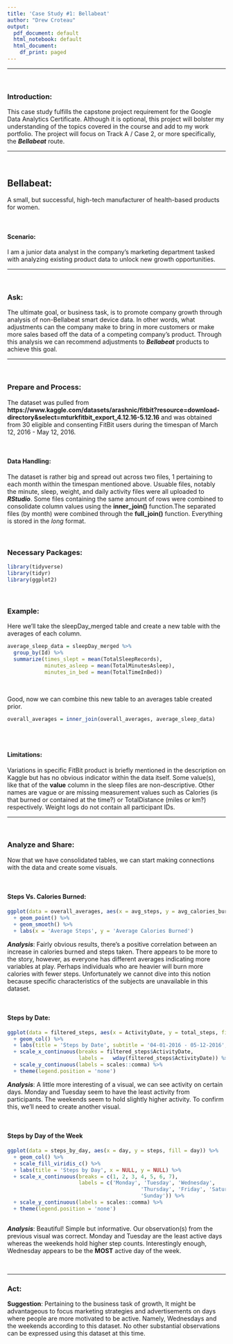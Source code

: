 ```yaml
---
title: 'Case Study #1: Bellabeat'
author: "Drew Croteau"
output:
  pdf_document: default
  html_notebook: default
  html_document:
    df_print: paged
---
```


***
<br>

### Introduction:
This case study fulfills the capstone project requirement for the Google Data Analytics Certificate. Although it is optional, this project will bolster my understanding of the topics covered in the course and add to my work portfolio. The project will focus on Track A / Case 2, or more specifically, the ***Bellabeat*** route.

***
<br>

## Bellabeat:
A small, but successful, high-tech manufacturer of health-based products for women.

<br>

#### Scenario:
I am a junior data analyst in the company's marketing department tasked with analyzing existing product data to unlock new growth opportunities.

***
<br>

### Ask:
The ultimate goal, or business task, is to promote company growth through analysis of non-Bellabeat smart device data. In other words, what adjustments can the company make to bring in more customers or make more sales based off the data of a competing company's product. Through this analysis we can recommend adjustments to ***Bellabeat*** products to achieve this goal.

***
<br>

### Prepare and Process:
The dataset was pulled from **https://www.kaggle.com/datasets/arashnic/fitbit?resource=download-directory&select=mturkfitbit_export_4.12.16-5.12.16** and was obtained from 30 eligible and consenting FitBit users during the timespan of March 12, 2016 - May 12, 2016.

<br>

#### Data Handling:
The dataset is rather big and spread out across two files, 1 pertaining to each month within the timespan mentioned above. Usuable files, notably the minute, sleep, weight, and daily activity files were all uploaded to ***RStudio***. Some files containing the same amount of rows were combined to consolidate column values using the **inner_join()** function.The separated files (by month) were combined through the **full_join()** function. Everything is stored in the *long* format.

<br>

### Necessary Packages:
```r
library(tidyverse)
library(tidyr)
library(ggplot2)
```

<br>

### Example:
Here we'll take the sleepDay_merged table and create a new table with the averages of each column.

```r
average_sleep_data = sleepDay_merged %>% 
  group_by(Id) %>% 
  summarize(times_slept = mean(TotalSleepRecords),
            minutes_asleep = mean(TotalMinutesAsleep), 
            minutes_in_bed = mean(TotalTimeInBed))
```

<br>

Good, now we can combine this new table to an averages table created prior.
```r
overall_averages = inner_join(overall_averages, average_sleep_data)
  
```

<br>

#### Limitations:
Variations in specific FitBit product is briefly mentioned in the description on Kaggle but has no obvious indicator within the data itself. Some value(s), like that of the **value** column in the sleep files are non-descriptive. Other names are vague or are missing measurement values such as Calories (is that burned or contained at the time?) or TotalDistance (miles or km?) respectively. Weight logs do not contain all participant IDs.

***
<br>

### Analyze and Share:
Now that we have consolidated tables, we can start making connections with the data and create some visuals.

<br>

#### Steps Vs. Calories Burned:
```r
ggplot(data = overall_averages, aes(x = avg_steps, y = avg_calories_burned)) %>%
  + geom_point() %>% 
  + geom_smooth() %>% 
  + labs(x = 'Average Steps', y = 'Average Calories Burned')
```
***Analysis***: Fairly obvious results, there's a positive correlation between an increase in calories burned and steps taken. There appears to be more to the story, however, as everyone has different averages indicating more variables at play. Perhaps individuals who are heavier will burn more calories with fewer steps. Unfortunately we cannot dive into this notion because specific characteristics of the subjects are unavailable in this dataset.

<br>

#### Steps by Date:
```r
ggplot(data = filtered_steps, aes(x = ActivityDate, y = total_steps, fill = total_steps)) %>% 
  + geom_col() %>% 
  + labs(title = 'Steps by Date', subtitle = '04-01-2016 - 05-12-2016', x = 'Mon (1) - Sun (7)', y = 'Steps') %>% 
  + scale_x_continuous(breaks = filtered_steps$ActivityDate, 
                       labels =   wday(filtered_steps$ActivityDate)) %>% 
  + scale_y_continuous(labels = scales::comma) %>% 
  + theme(legend.position = 'none')
```
***Analysis***: A little more interesting of a visual, we can see activity on certain days. Monday and Tuesday seem to have the least activity from participants. The weekends seem to hold slightly higher activity. To confirm this, we'll need to create another visual.

<br>

#### Steps by Day of the Week
```r
ggplot(data = steps_by_day, aes(x = day, y = steps, fill = day)) %>% 
  + geom_col() %>% 
  + scale_fill_viridis_c() %>%
  + labs(title = 'Steps by Day', x = NULL, y = NULL) %>% 
  + scale_x_continuous(breaks = c(1, 2, 3, 4, 5, 6, 7), 
                       labels = c('Monday', 'Tuesday', 'Wednesday',
                                           'Thursday', 'Friday', 'Saturday',
                                           'Sunday')) %>% 
  + scale_y_continuous(labels = scales::comma) %>% 
  + theme(legend.position = 'none')
  
```
***Analysis***: Beautiful! Simple but informative. Our observation(s) from the previous visual was correct. Monday and Tuesday are the least active days whereas the weekends hold higher step counts. Interestingly enough, Wednesday appears to be the **MOST** active day of the week.

<br>

***

### Act:
**Suggestion**: Pertaining to the business task of growth, It might be advantageous to focus marketing strategies and advertisements on days where people are more motivated to be active. Namely, Wednesdays and the weekends according to this dataset. No other substantial observations can be expressed using this dataset at this time.
